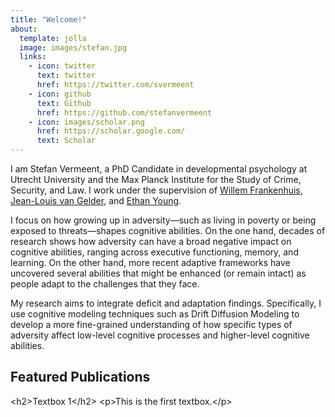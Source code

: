```yaml
---
title: "Welcome!"
about:
  template: jolla
  image: images/stefan.jpg
  links:
    - icon: twitter
      text: twitter
      href: https://twitter.com/svermeent
    - icon: github
      text: Github
      href: https://github.com/stefanvermeent
    - icon: images/scholar.png
      href: https://scholar.google.com/
      text: Scholar
---
```


I am Stefan Vermeent, a PhD Candidate in developmental psychology at Utrecht University and the Max Planck Institute for the Study of Crime, Security, and Law. I work under the supervision of [Willem Frankenhuis](http://www.willem.maartenfrankenhuis.nl/), [Jean-Louis van Gelder](https://www.mpg.de/13777765/crime-security-law-van-gelder), and [Ethan Young](https://www.ethan-young.com/).

I focus on how growing up in adversity---such as living in poverty or being exposed to threats---shapes cognitive abilities. On the one hand, decades of research shows how adversity can have a broad negative impact on cognitive abilities, ranging across executive functioning, memory, and learning. On the other hand, more recent adaptive frameworks have uncovered several abilities that might be enhanced (or remain intact) as people adapt to the challenges that they face.

My research aims to integrate deficit and adaptation findings. Specifically, I use cognitive modeling techniques such as Drift Diffusion Modeling to develop a more fine-grained understanding of how specific types of adversity affect low-level cognitive processes and higher-level cognitive abilities.

## Featured Publications

::: textbox
\<h2\>Textbox 1\</h2\> \<p\>This is the first textbox.\</p\>
:::
